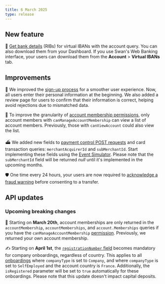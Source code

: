 ```yaml
---
title: 6 March 2025
type: release
---
```


## New feature

🔎 [Get bank details](/topics/accounts/overview/guide-get-bank-details/) (RIBs) for virtual IBANs with the account query.
You can also download them from your Dashboard.
If you use Swan's Web Banking interface, your users can download them from the **Account** > **Virtual IBANs** tab.

## Improvements

🪪 We improved the [sign-up process](/topics/users/#signup) for a smoother user experience.
Now, all users enter their personal information at the beginning.
We also added a review page for users to confirm that their information is correct, helping avoid rejections due to mismatched data.

👥 To improve the granularity of [account membership permissions](/topics/accounts/memberships/#permissions), only account members with `canManageAccountMembership` can view a list of account members.
Previously, those with `canViewAccount` could also view the list.

⛴️ We added new fields to [payment control POST requests](/developers/using-api/payment-control/#swan-request) and card transaction queries: `merchantAcquirerId` and `subMerchantId`.
Start implementing these fields using the [Event Simulator](/developers/tools/event-simulator).
Please note that the `subMerchantId` field will be returned *null* until it's implemented in the upcoming months.

🛡️ One time every 24 hours, your users are now required to [acknowledge a fraud warning](/partnership/protections/fraud/#protect) before consenting to a transfer.

## API updates

### Upcoming breaking changes

👥 Starting on **March 20th**, account memberships are only returned in the `accountMembership`, `accountMemberships`, and `account.Memberships` queries if you have the `canManageAccountMembership` [permission](/topics/accounts/memberships/#permissions).
Previously, we returned your own account membership.

✍ Starting on **April 1st**, the [`registrationNumber` field](https://api-reference.swan.io/inputs/onboard-company-account-holder-input/#onboardcompanyaccountholderinputregistrationnumberstring-) becomes mandatory for company onboardings, regardless of country.
This applies to all [onboardings](https://docs.swan.io/topics/onboarding/company/#country-reqs-company-account-holder) where `companyType` is set to `Company`, and where `companyType` is set to `SelfEmployed` and the account country is `France`.
Additionally, the `isRegistered` parameter will be set to `true` automatically for these onboardings.
Please note that this update doesn't impact capital deposits.